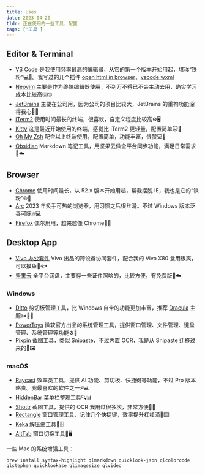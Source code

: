 ```yaml
---
title: Uses
date: 2023-04-20
tldr: 正在使用的一些工具、配置
tags: ['工具']
---
```


## Editor & Terminal

- [VS Code](https://code.visualstudio.com/) 是我使用频率最高的编辑器，从它的第一个版本开始用起，堪称“铁粉”💻🎉。我写过的几个插件 [open html in browser](https://marketplace.visualstudio.com/items?itemName=coderfee.open-html-in-browser)、[vscode wxml](https://marketplace.visualstudio.com/items?itemName=coderfee.vscode-wxml)
- [Neovim](https://neovim.io/) 主要是作为终端编辑器使用，不到万不得已不会主动去用，确实学习成本比较高⌨️🤓
- [JetBrains](https://www.jetbrains.com/) 主要在公司用，因为公司的项目比较大，JetBrains 的重构功能深得我心🏢💡
- [iTerm2](https://iterm2.com/) 使用时间最长的终端，很喜欢，自定义程度比较高⚙️🖥️
- [Kitty](https://sw.kovidgoyal.net/kitty/) 这是最近开始使用的终端，感觉比 iTerm2 更轻量，配置简单🐱🌟
- [Oh My Zsh](https://ohmyz.sh/) 配合以上终端使用，配置简单，功能丰富，很赞💻🌈
- [Obsidian](https://obsidian.md/) Markdown 笔记工具，用坚果云做全平台同步功能，满足日常需求📝☁️

## Browser

- [Chrome](https://www.google.com/chrome/) 使用时间最长，从 52.x 版本开始用起，帮我摆脱 IE，我也是它的“铁粉”🌐🚀
- [Arc](https://arc.net/) 2023 年炙手可热的浏览器，用习惯之后很丝滑。不过 Windows 版本泛善可陈🔥💻
- [Firefox](https://www.mozilla.org/en-US/firefox/) 偶尔用用，越来越像 Chrome🦊🤔

## Desktop App

- [Vivo 办公套件](https://pc.vivo.com) Vivo 出品的跨设备协同套件，配合我的 Vivo X80 食用很爽，可以摸鱼📱🐟
- [坚果云](https://www.jianguoyun.com/) 全平台网盘，主要存一些证件照啥的，比较方便，有免费版📁☁️

### Windows

- [Ditto](https://ditto-cp.sourceforge.io/) 剪切板管理工具，比 Windows 自带的功能更加丰富，推荐 [Dracula](https://draculatheme.com/ditto) 主题✂️🧛‍♂️
- [PowerToys](https://github.com/microsoft/PowerToys) 微软官方出品的系统管理工具，提供窗口管理、文件管理、键盘管理、系统管理等功能⚙️💼
- [Pixpin](https://pixpinapp.com/) 截图工具，类似 Snipaste，不过内置 OCR，我是从 Snipaste 迁移过来的📸🖼️

### macOS

- [Raycast](https://www.raycast.com/) 效率类工具，提供 AI 功能、剪切板、快捷键等功能，不过 Pro 版本略贵。我最喜欢的软件之一⚡💻
- [HiddenBar](https://github.com) 菜单栏整理工具🔍📊
- [Shottr](https://shottr.ren/) 截图工具，提供的 OCR 我用过很多次，非常方便📸🔠
- [Rectangle](https://rectangleapp.com/) 窗口管理工具，记住几个快捷键，效率提升杠杠滴🔲⌨️
- [Keka](https://www.keka.io/) 解压缩工具💼🗄️
- [AltTab](https://alt-tab-macos.netlify.app/) 窗口切换工具🔄🖥️

一些 Mac 的系统增强工具：

```shell
brew install syntax-highlight qlmarkdown quicklook-json qlcolorcode qlstephen quicklookase qlimagesize qlvideo
```
